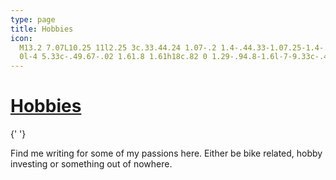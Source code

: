```yaml
---
type: page
title: Hobbies
icon:
  M13.2 7.07L10.25 11l2.25 3c.33.44.24 1.07-.2 1.4-.44.33-1.07.25-1.4-.2-1.05-1.4-2.31-3.07-3.1-4.14-.4-.53-1.2-.53-1.6
  0l-4 5.33c-.49.67-.02 1.61.8 1.61h18c.82 0 1.29-.94.8-1.6l-7-9.33c-.4-.54-1.2-.54-1.6 0z
---
```



<h1 className="mb-0 m-page-heading">
  <a href="#hobbies">Hobbies</a>
</h1>{' '}

<p className="mt-1 m-sub-text">
  Find me writing for some of my passions here. Either be bike related, hobby investing or something out of nowhere.
</p>

<AllHobbies />
